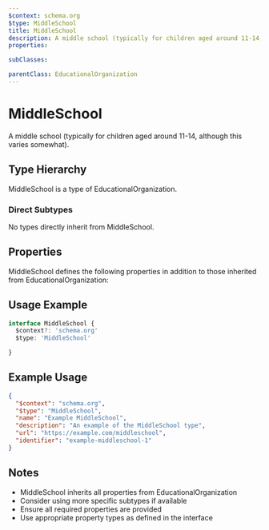 ```yaml
---
$context: schema.org
$type: MiddleSchool
title: MiddleSchool
description: A middle school (typically for children aged around 11-14, although this varies somewhat).
properties:

subClasses:

parentClass: EducationalOrganization
---
```


# MiddleSchool

A middle school (typically for children aged around 11-14, although this varies somewhat).

## Type Hierarchy

MiddleSchool is a type of EducationalOrganization.

### Direct Subtypes

No types directly inherit from MiddleSchool.

## Properties

MiddleSchool defines the following properties in addition to those inherited from EducationalOrganization:



## Usage Example

```typescript
interface MiddleSchool {
  $context?: 'schema.org'
  $type: 'MiddleSchool'

}
```

## Example Usage

```json
{
  "$context": "schema.org",
  "$type": "MiddleSchool",
  "name": "Example MiddleSchool",
  "description": "An example of the MiddleSchool type",
  "url": "https://example.com/middleschool",
  "identifier": "example-middleschool-1"
}
```

## Notes

- MiddleSchool inherits all properties from EducationalOrganization
- Consider using more specific subtypes if available
- Ensure all required properties are provided
- Use appropriate property types as defined in the interface
